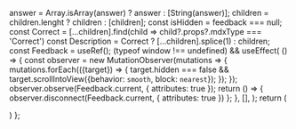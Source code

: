 
  answer = Array.isArray(answer) ? answer : [String(answer)];
  children = children.lenght ? children : [children];
  const isHidden = feedback === null;
  const Correct = [...children].find(child => child?.props?.mdxType === 'Correct')
  const Description = Correct ? [...children].splice(1) : children;
  const Feedback = useRef();
  (typeof window !== undefined) && useEffect(
    () => {
      const observer = new MutationObserver(mutations => {
        mutations.forEach(({target}) => {
          target.hidden === false
          && target.scrollIntoView({behavior: `smooth`, block: `nearest`});
        });
      });
      observer.observe(Feedback.current, { attributes: true });
      return () => {
        observer.disconnect(Feedback.current, { attributes: true })
      };
    },
    [],
  );
  return (
    <div ref={Feedback} hidden={isHidden} className="feedback">
      <h2 className="sr-only">풀이 결과</h2>
      <div className="feedback__result">
        {
          feedback
          ? (<svg xmlns="http://www.w3.org/2000/svg" viewBox="0 0 48 48" width="240px" height="240px"><path fill="#4caf50" d="M44,24c0,11.045-8.955,20-20,20S4,35.045,4,24S12.955,4,24,4S44,12.955,44,24z"/><path fill="#ccff90" d="M34.602,14.602L21,28.199l-5.602-5.598l-2.797,2.797L21,33.801l16.398-16.402L34.602,14.602z"/></svg>)
          : (<svg xmlns="http://www.w3.org/2000/svg" viewBox="0 0 48 48" width="240px" height="240px"><path fill="#f44336" d="M44,24c0,11.045-8.955,20-20,20S4,35.045,4,24S12.955,4,24,4S44,12.955,44,24z"/><path fill="#fff" d="M29.656,15.516l2.828,2.828l-14.14,14.14l-2.828-2.828L29.656,15.516z"/><path fill="#fff" d="M32.484,29.656l-2.828,2.828l-14.14-14.14l2.828-2.828L32.484,29.656z"/></svg>)
        }
        {
          feedback ? "정답입니다!" : "아쉽지만 틀렸어요 ㅠㅠ"
        }
      </div>
      {
        feedback
        ? ""
        : (
          <p className="feedback__answer">
            정답은 <strong>{ answer.join(", ") }</strong> 입니다.
          </p>
        )
      }
      {
        feedback === false && Correct
        ? (
            <div className="feedback__correct">
              {Correct}
            </div>
          )
        : ""
      }
      {
        Description
        ? (
            <div className="feedback__desc">
              <h3 className="feedback__desc__heading">📢 더 알아보기</h3>
              {Description}
            </div>
          )
        : ""
      }
    </div>
  )
};
